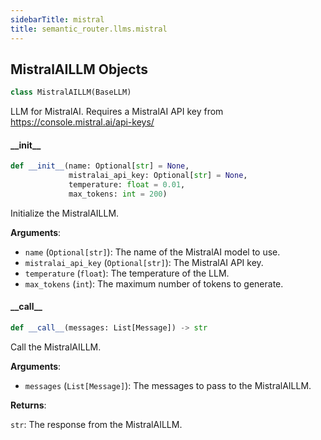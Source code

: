 ```yaml
---
sidebarTitle: mistral
title: semantic_router.llms.mistral
---
```


## MistralAILLM Objects

```python
class MistralAILLM(BaseLLM)
```

LLM for MistralAI. Requires a MistralAI API key from https://console.mistral.ai/api-keys/

#### \_\_init\_\_

```python
def __init__(name: Optional[str] = None,
             mistralai_api_key: Optional[str] = None,
             temperature: float = 0.01,
             max_tokens: int = 200)
```

Initialize the MistralAILLM.

**Arguments**:

- `name` (`Optional[str]`): The name of the MistralAI model to use.
- `mistralai_api_key` (`Optional[str]`): The MistralAI API key.
- `temperature` (`float`): The temperature of the LLM.
- `max_tokens` (`int`): The maximum number of tokens to generate.

#### \_\_call\_\_

```python
def __call__(messages: List[Message]) -> str
```

Call the MistralAILLM.

**Arguments**:

- `messages` (`List[Message]`): The messages to pass to the MistralAILLM.

**Returns**:

`str`: The response from the MistralAILLM.

